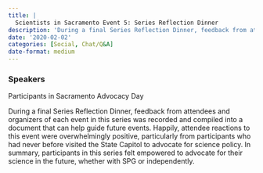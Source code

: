 ```yaml
---
title: |
  Scientists in Sacramento Event 5: Series Reflection Dinner
description: 'During a final Series Reflection Dinner, feedback from attendees and organizers of each event in this series was recorded and compiled into a document that can help guide future events.'
date: '2020-02-02'
categories: [Social, Chat/Q&A]
date-format: medium 
---
```



### Speakers  
Participants in Sacramento Advocacy Day

During a final Series Reflection Dinner, feedback from attendees and organizers of each event in this series was recorded and compiled into a document that can help guide future events. Happily, attendee reactions to this event were overwhelmingly positive, particularly from participants who had never before visited the State Capitol to advocate for science policy. In summary, participants in this series felt empowered to advocate for their science in the future, whether with SPG or independently.


